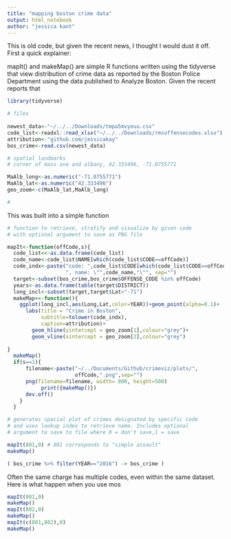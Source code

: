 ```yaml
---
title: "mapping boston crime data"
output: html_notebook
author: "jessica kant"
---
```


This is old code, but given the recent news, I thought I would dust it off. First a quick explainer:

mapIt() and makeMap() are simple R functions written using the tidyverse that view distribution of crime data as reported by the Boston Police Department using the data published to Analyze Boston. Given the recent reports that 


```r
library(tidyverse)

# files 
        
newest_data<-"~/../../Downloads/tmpa5mvyouu.csv"
code_list<-readxl::read_xlsx("~/../../Downloads/rmsoffensecodes.xlsx")
attribution<-"github.com/jessicakay"
bos_crime<-read.csv(newest_data)

# spatial landmarks
# corner of mass ave and albany, 42.333496, -71.0755771

MaAlb_long<-as.numeric("-71.0755771")
MaAlb_lat<-as.numeric("42.333496")
geo_zoom<-c(MaAlb_lat,MaAlb_long)

#

```

This was built into a simple function

```r

# function to retrieve, stratify and visualize by given code
# with optional argument to save as PNG file

mapIt<-function(offCode,s){
  code_list<<-as.data.frame(code_list)
  code_name<-code_list$NAME[which(code_list$CODE==offCode)]
  code_indx<-paste("code: ",code_list$CODE[which(code_list$CODE==offCode)],
                   ", name: \"",code_name,"\"", sep="")
  target<-subset(bos_crime,bos_crime$OFFENSE_CODE %in% offCode)
  years<-as.data.frame(table(target$DISTRICT))
  long_incl<-subset(target,target$Lat>"-71")
  makeMap<<-function(){
    ggplot(long_incl,aes(Long,Lat,color=YEAR))+geom_point(alpha=0.1)+
      labs(title = "Crime in Boston", 
           subtitle=tolower(code_indx),
           caption=attribution)+
        geom_hline(yintercept = geo_zoom[1],colour="grey")+
        geom_vline(xintercept = geo_zoom[2],colour="grey")
    
}
  makeMap()
  if(s==1){
      filename<-paste("~/../Documents/Github/crimeviz/plots/",
                      offCode,".png",sep="")
      png(filename=filename, width= 800, height=500)
           print({makeMap()})
      dev.off()
    }
  }

```


```r

# generates spacial plot of crimes designated by specific code
# and uses lookup index to retrieve name. Includes optional 
# argument to save to file where 0 = don't save,1 = save

mapIt(801,0) # 801 corresponds to "simple assault"
makeMap()

```

```r

( bos_crime %>% filter(YEAR=="2016") -> bos_crime )

```
 
 Often the same charge has multiple codes, even within the same dataset. Here is what happen when you use mos
 
```r

mapIt(801,0)
makeMap()
mapIt(802,0)
makeMap()
mapIt(c(801,802),0)
makeMap()


```
 
 